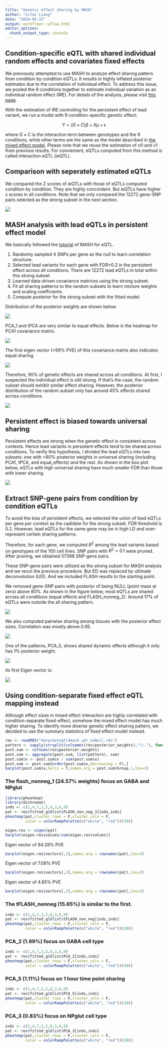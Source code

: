 ```yaml
---
title: "Genetic effect sharing by MASH"
author: "Lifan Liang"
date: "2024-05-22"
output: workflowr::wflow_html
editor_options:
  chunk_output_type: console
---
```


## Condition-specific eQTL with shared individual random effects and covariates fixed effects

We previously attempted to use MASH to analyze effect sharing pattern from condition by condition eQTLs. It results in highly inflated posterior estimates due to the correlation of individual effect. To address this issue, we pooled the 9 conditions together to estimate individual variation as an individual random effect (IRE). For details of the analysis, please visit [this page](assets/eQTL_glimix.html).

With the estimation of IRE controlling for the persistent effect of lead variant, we run a model with 9 condition-specific genetic effect:

$$
Y= (G\times C)\beta + X\mu + \epsilon
$$

where $G\times C$ is the interaction term between genotypes and the 9 conditions, while other terms are the same as the model described in [the mixed effect model](eQTL_glimix.html). Please note that we reuse the estimation of $v0$ and $v1$ from previous results. For convienient, eQTLs computed from this method is called interaction eQTL (ieQTL).

## Comparison with seperately estimated eQTLs

We compared the Z scores of ieQTLs with those of eQTLs computed condition by condition. They are highly concordant. But ieQTLs have higher z scores in all conditions. Note that we only compared the 12272 gene-SNP pairs selected as the strong subset in the next section.

![](assets/eQTL_zscore_shared_vs_seperate.png)

## MASH analysis with lead eQTLs in persistent effect model

We basically followed the [tutorial](https://stephenslab.github.io/mashr/articles/eQTL_outline.html) of MASH for eQTL. 

1. Randomly sampled 4 SNPs per gene as the null to learn correlation structure.
2. Selected lead variants for each gene with FDR>0.2 in the persistent effect across all conditions. There are 12272 lead eQTLs in total within this strong subset.
3. Learned data-driven covariance matrices using the strong subset.
4. Fit all sharing patterns to the random subsets to learn mixture weights and scaling coefficients.
5. Compute posterior for the strong subset with the fitted model.

Distribution of the posterior weights are shown below:

![](assets/dist_sharing_strong.png)

PCA_1 and tPCA are very similar to equal effects. Below is the heatmap for PCA1 covariance matrix.

![](assets/PCA1_strong.png)

The first eigen vector (>99% PVE) of this covariance matrix also indicates equal sharing.

![](assets/PCA1_eigen_strong.png)

Therefore, 90% of genetic effects are shared across all conditions. At first, I suspected the individual effect is still strong. If that's the case, the random subset should exhibit similar effect sharing. However, the posterior distribution of the random subset only has around 45% effects shared across conditions.

![](assets/dist_sharing_random.png)

## Persistent effect is biased towards universal sharing

Persistent effects are strong when the genetic effect is consistent across contexts. Hence lead variants in persistent effects tend to be shared across conditions. To verify this hypothesis, I divided the lead eQTLs into two subsets: one with >80% posterior weights in universal sharing (including PCA1, tPCA, and equal_effects) and the rest. As shown in the box plot below, eQTLs with high universal sharing have much smaller FDR than those with lower sharing.

![](assets/main_effect_bias.png)

## Extract SNP-gene pairs from condition by condition eQTLs

To avoid the bias of persistent effects, we selected the union of lead eQTLs per gene per context as the cadidate for the strong subset. FDR threshold is 0.2. However, lead eQTLs for the same gene may be in high LD and over-represent certain sharing patterns.

Therefore, for each gene, we computed $R^2$ among the lead variants based on genotypes of the 100 cell lines. SNP pairs with $R^2>0.1$ were pruned. After pruning, we obtained 57398 SNP-gene pairs.

These SNP-gene pairs were utilized as the strong subset for MASH analysis and we rerun the previous procedure. But ED was replaced by ultimate deconvolution (UD). And we included FLASH results to the starting point.

We removed gene-SNP pairs with posterior of being NULL (point mass at zero) above 80%. As shown in the figure below, most eQTLs are shared across all conditions (equal effects and FLASH_nonneg_2). Around 17% of eQTLs were outside the all sharing pattern.

![](assets/MASH/posterior_weight.png)

We also computed pairwise sharing among tissues with the posterior effect sizes. Correlation was mostly above 0.95.

![](assets/MASH/all_sharing.png)

One of the patterns, PCA_5, shows shared dynamic effects although it only has 1% posterior weight.

![](assets/MASH/PCA5_cov.png)

Its first Eigen vector is:

![](assets/MASH/PCA5_eigen1.png)

## Using condition-separate fixed effect eQTL mapping instead

Although effect sizes in mixed effect interaction are highly correlated with condition-separate fixed-effect, somehow the mixed effect model has much higher sharing. To identify more diverse genetic effect sharing pattern, we decided to use the summary statistics of fixed effect model instead.

```r
res <- readRDS("data/mateqtl4mash_udr_noNull.rds")
pattern <- sapply(strsplit(colnames(res$posterior_weights),"\\."), function(x){x[1]})
post.sum <- colSums(res$posterior_weights)
post.sum <- aggregate(post.sum, list(pattern), sum)
post.sum$x <- post.sum$x / sum(post.sum$x)
post.sum <- post.sum[order(post.sum$x,decreasing = F),]
barplot(post.sum$x,horiz = T,names.arg = post.sum$Group.1,las=2)
```

### The flash_nonneg_1 (24.57% weights) focus on GABA and NPglut
```r
library(pheatmap)
library(dichromat)
inds <- c(1,4,7,2,5,8,3,6,9)
pat <- res$fitted_g$Ulist$FLASH_non_neg_1[inds,inds]
pheatmap(pat,cluster_rows = F,cluster_cols = F,
         color = colorRampPalette(c("white", "red"))(30))
```

```r
eigen.res <- eigen(pat)
barplot(eigen.res$values/sum(eigen.res$values))
```

Eigen vector of 84.28% PVE

```r
barplot(eigen.res$vectors[,1],names.arg = rownames(pat),las=2)
```

Eigen vector of 7.09% PVE

```r
barplot(eigen.res$vectors[,2],names.arg = rownames(pat),las=2)
```

Eigen vector of 4.85% PVE

```r
barplot(eigen.res$vectors[,3],names.arg = rownames(pat),las=2)
```

### The tFLASH_nonneg (15.65%) is similar to the first.

```r
inds <- c(1,4,7,2,5,8,3,6,9)
pat <- res$fitted_g$Ulist$tFLASH_non_neg[inds,inds]
pheatmap(pat,cluster_rows = F,cluster_cols = F,
         color = colorRampPalette(c("white", "red"))(30))
```

### PCA_2 (1.99%) focus on GABA cell type

```r
inds <- c(1,4,7,2,5,8,3,6,9)
pat <- res$fitted_g$Ulist$PCA_2[inds,inds]
pheatmap(pat,cluster_rows = F,cluster_cols = F,
         color = colorRampPalette(c("white", "red"))(30))
```

### PCA_5 (1.11%) focus on 1 hour time point sharing

```r
inds <- c(1,4,7,2,5,8,3,6,9)
pat <- res$fitted_g$Ulist$PCA_5[inds,inds]
pheatmap(pat,cluster_rows = F,cluster_cols = F,
         color = colorRampPalette(c("white", "red"))(30))
```

### PCA_3 (0.83%) focus on NPglut cell type

```r
inds <- c(1,4,7,2,5,8,3,6,9)
pat <- res$fitted_g$Ulist$PCA_3[inds,inds]
pheatmap(pat,cluster_rows = F,cluster_cols = F,
         color = colorRampPalette(c("white", "red"))(30))
```
